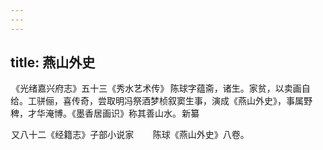 ```yaml
---
---
---
```

title: 燕山外史
---



 《光绪嘉兴府志》五十三《秀水艺术传》 陈球字蕴斋，诸生。家贫，以卖画自给。工骈俪，喜传奇，尝取明冯祭酒梦桢叙窦生事，演成《燕山外史》，事属野稗，才华淹博。《墨香居画识》称其善山水。 新纂 

 又八十二《经籍志》子部小说家 　　陈球《燕山外史》八卷。